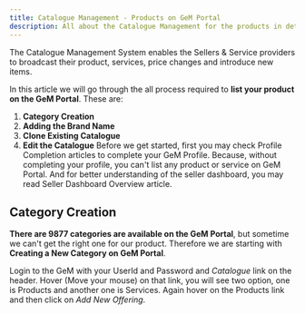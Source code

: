 ```yaml
---
title: Catalogue Management - Products on GeM Portal
description: All about the Catalogue Management for the products in details on GeM (Government e-Marketplace) Portal
---
```

The Catalogue Management System enables the Sellers & Service providers to broadcast their product, services, price changes and introduce new items.

In this article we will go through the all process required to **list your product on the GeM Portal**. These are:
1. **Category Creation**
2. **Adding the Brand Name**
3. **Clone Existing Catalogue**
4. **Edit the Catalogue**
Before we get started, first you may check <Link href="/profile-completion">Profile Completion</Link> articles to complete your GeM Profile. Because, without completing your profile, you can't list any product or service on GeM Portal. And for better understanding of the seller dashboard, you may read <Link href="/seller-dashboard-overview">Seller Dashboard Overview</Link> article.

## Category Creation
**There are 9877 categories are available on the GeM Portal**, but sometime we can't get the right one for our product. Therefore we are starting with **Creating a New Category on GeM Portal**.

Login to the GeM with your UserId and Password and *Catalogue* link on the header. Hover (Move your mouse) on that link, you will see two option, one is Products and another one is Services. Again hover on the Products link and then click on *Add New Offering*.